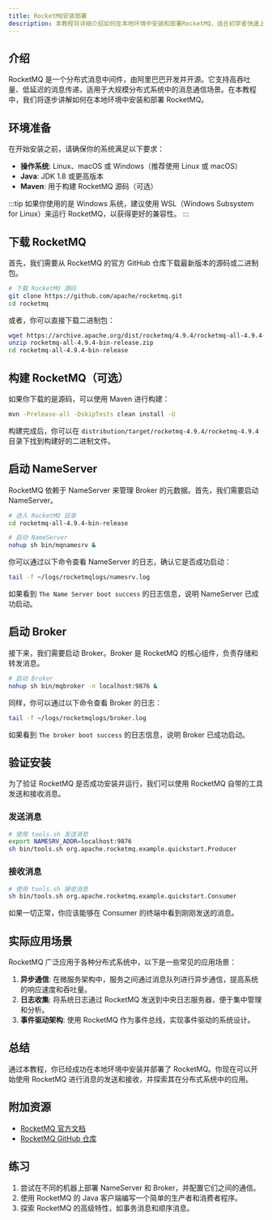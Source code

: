 ```yaml
---
title: RocketMQ安装部署
description: 本教程将详细介绍如何在本地环境中安装和部署RocketMQ，适合初学者快速上手。
---
```


## 介绍

RocketMQ 是一个分布式消息中间件，由阿里巴巴开发并开源。它支持高吞吐量、低延迟的消息传递，适用于大规模分布式系统中的消息通信场景。在本教程中，我们将逐步讲解如何在本地环境中安装和部署 RocketMQ。

## 环境准备

在开始安装之前，请确保你的系统满足以下要求：

- **操作系统**: Linux、macOS 或 Windows（推荐使用 Linux 或 macOS）
- **Java**: JDK 1.8 或更高版本
- **Maven**: 用于构建 RocketMQ 源码（可选）

:::tip
如果你使用的是 Windows 系统，建议使用 WSL（Windows Subsystem for Linux）来运行 RocketMQ，以获得更好的兼容性。
:::

## 下载 RocketMQ

首先，我们需要从 RocketMQ 的官方 GitHub 仓库下载最新版本的源码或二进制包。

```bash
# 下载 RocketMQ 源码
git clone https://github.com/apache/rocketmq.git
cd rocketmq
```

或者，你可以直接下载二进制包：

```bash
wget https://archive.apache.org/dist/rocketmq/4.9.4/rocketmq-all-4.9.4-bin-release.zip
unzip rocketmq-all-4.9.4-bin-release.zip
cd rocketmq-all-4.9.4-bin-release
```

## 构建 RocketMQ（可选）

如果你下载的是源码，可以使用 Maven 进行构建：

```bash
mvn -Prelease-all -DskipTests clean install -U
```

构建完成后，你可以在 `distribution/target/rocketmq-4.9.4/rocketmq-4.9.4` 目录下找到构建好的二进制文件。

## 启动 NameServer

RocketMQ 依赖于 NameServer 来管理 Broker 的元数据。首先，我们需要启动 NameServer。

```bash
# 进入 RocketMQ 目录
cd rocketmq-all-4.9.4-bin-release

# 启动 NameServer
nohup sh bin/mqnamesrv &
```

你可以通过以下命令查看 NameServer 的日志，确认它是否成功启动：

```bash
tail -f ~/logs/rocketmqlogs/namesrv.log
```

如果看到 `The Name Server boot success` 的日志信息，说明 NameServer 已成功启动。

## 启动 Broker

接下来，我们需要启动 Broker。Broker 是 RocketMQ 的核心组件，负责存储和转发消息。

```bash
# 启动 Broker
nohup sh bin/mqbroker -n localhost:9876 &
```

同样，你可以通过以下命令查看 Broker 的日志：

```bash
tail -f ~/logs/rocketmqlogs/broker.log
```

如果看到 `The broker boot success` 的日志信息，说明 Broker 已成功启动。

## 验证安装

为了验证 RocketMQ 是否成功安装并运行，我们可以使用 RocketMQ 自带的工具发送和接收消息。

### 发送消息

```bash
# 使用 tools.sh 发送消息
export NAMESRV_ADDR=localhost:9876
sh bin/tools.sh org.apache.rocketmq.example.quickstart.Producer
```

### 接收消息

```bash
# 使用 tools.sh 接收消息
sh bin/tools.sh org.apache.rocketmq.example.quickstart.Consumer
```

如果一切正常，你应该能够在 Consumer 的终端中看到刚刚发送的消息。

## 实际应用场景

RocketMQ 广泛应用于各种分布式系统中，以下是一些常见的应用场景：

1. **异步通信**: 在微服务架构中，服务之间通过消息队列进行异步通信，提高系统的响应速度和吞吐量。
2. **日志收集**: 将系统日志通过 RocketMQ 发送到中央日志服务器，便于集中管理和分析。
3. **事件驱动架构**: 使用 RocketMQ 作为事件总线，实现事件驱动的系统设计。

## 总结

通过本教程，你已经成功在本地环境中安装并部署了 RocketMQ。你现在可以开始使用 RocketMQ 进行消息的发送和接收，并探索其在分布式系统中的应用。

## 附加资源

- [RocketMQ 官方文档](https://rocketmq.apache.org/docs/)
- [RocketMQ GitHub 仓库](https://github.com/apache/rocketmq)

## 练习

1. 尝试在不同的机器上部署 NameServer 和 Broker，并配置它们之间的通信。
2. 使用 RocketMQ 的 Java 客户端编写一个简单的生产者和消费者程序。
3. 探索 RocketMQ 的高级特性，如事务消息和顺序消息。
